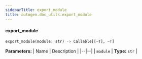 ```yaml
---
sidebarTitle: export_module
title: autogen.doc_utils.export_module
---
```


<code class="doc-symbol doc-symbol-heading doc-symbol-function"></code>
#### export_module
<a href="#autogen.doc_utils..export_module" class="headerlink" title="Permanent link"></a>

```python
export_module(module: str) -> Callable[[~T], ~T]
```

    

<b>Parameters:</b>
| Name | Description |
|--|--|
| `module` | **Type:** `str` |

<br />